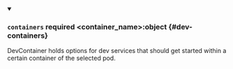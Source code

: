 


<details className="config-field" data-expandable="true" open>
<summary>

### `containers` <span className="config-field-required" data-required="false">required</span> <span className="config-field-type">&lt;container_name&gt;:object</span> <span className="config-field-default"></span> <span className="config-field-enum"></span> {#dev-containers}

DevContainer holds options for dev services that should get started within a certain container of the selected pod.

</summary>

<PartialContainersreference />


</details>
